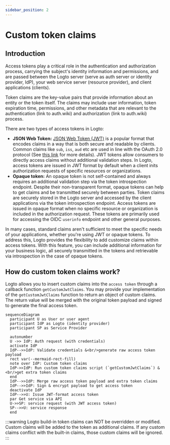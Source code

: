 ```yaml
---
sidebar_position: 2
---
```


# Custom token claims

## Introduction

Access tokens play a critical role in the authentication and authorization process, carrying the subject's identity information and permissions, and are passed between the Logto server (serve as auth server or identity provider, IdP), your web service server (resource provider), and client applications (clients).

Token claims are the key-value pairs that provide information about an entity or the token itself. The claims may include user information, token expiration time, permissions, and other metadata that are relevant to the authentication (link to auth.wiki) and authorization (link to auth.wiki) process.

There are two types of access tokens in Logto:

- **JSON Web Token:** [JSON Web Token (JWT)](https://datatracker.ietf.org/doc/html/rfc7519) is a popular format that encodes claims in a way that is both secure and readable by clients. Common claims like `sub`, `iss`, `aud` etc are used in line with the OAuth 2.0 protocol (See [this link](https://datatracker.ietf.org/doc/html/rfc7519#section-4) for more details). JWT tokens allow consumers to directly access claims without additional validation steps. In Logto, access tokens are issued in JWT format by default when a client inits authorization requests of specific resources or organizations.
- **Opaque token:** An opaque token is not self-contained and always requires an additional validation step via the token introspection endpoint. Despite their non-transparent format, opaque tokens can help to get claims and be transmitted securely between parties. Token claims are securely stored in the Logto server and accessed by the client applications via the token introspection endpoint. Access tokens are issued in opaque format when no specific resource or organization is included in the authorization request. These tokens are primarily used for accessing the OIDC `userinfo` endpoint and other general purposes.

In many cases, standard claims aren't sufficient to meet the specific needs of your applications, whether you're using JWT or opaque tokens. To address this, Logto provides the flexibility to add customize claims within access tokens. With this feature, you can include additional information for your business logic, all securely transmitted in the tokens and retrievable via introspection in the case of opaque tokens.

## How do custom token claims work?

Logto allows you to insert custom claims into the `access token` through a callback function `getCustomJwtClaims`. You may provide your implementation of the `getCustomJwtClaims` function to return an object of custom claims. The return value will be merged with the original token payload and signed to generate the final access token.

```mermaid
sequenceDiagram
  participant U as User or user agent
  participant IdP as Logto (identity provider)
  participant SP as Service Provider

  autonumber
  U ->> IdP: Auth request (with credentials)
  activate IdP
  IdP-->>IdP: Validate credentials &<br/>generate raw access token payload
  rect var(--mermaid-rect-fill)
  note over IdP: Custom token claims
  IdP->>IdP: Run custom token claims script (`getCustomJwtClaims`) &<br/>get extra token claims
  end
  IdP-->>IdP: Merge raw access token payload and extra token claims
  IdP-->>IdP: Sign & encrypt payload to get access token
  deactivate IdP
  IdP-->>U: Issue JWT-format access token
  par Get service via API
  U->>SP: service request (with JWT access token)
  SP-->>U: service response
  end
```

:::warning
Logto build-in token claims can NOT be overridden or modified. Custom claims will be added to the token as additional claims. If any custom claims conflict with the built-in claims, those custom claims will be ignored.
:::
